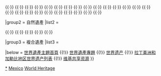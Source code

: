 {{Navbox
|name  = 墨西哥世界遗产
|title = {{MEX}}[[世界遗产]]
|state = autocollapse
|image = {{location map+ |Mexico |width=400 |caption= |places=
<!-- 文化遺產 /-->
         <!-- ↓1315皇家內陸大道 /-->
             {{location map~ |Mexico |label= |position= |link= |mark=Brown 804000 pog.svg |marksize=4
                |lat_deg=19 |lat_min=25 |lat_sec=6 |lat_dir=N
                |lon_deg=99 |lon_min=7 |lon_sec=58 |lon_dir=W
             }}
             {{location map~ |Mexico |label= |position= |link= |mark=Brown 804000 pog.svg |marksize=4
                |lat_deg=19 |lat_min=42 |lat_sec=48 |lat_dir=N
                |lon_deg=99 |lon_min=13 |lon_sec=16 |lon_dir=W
             }}
             {{location map~ |Mexico |label= |position= |link= |mark=Brown 804000 pog.svg |marksize=4
                |lat_deg=20 |lat_min=5 |lat_sec=37 |lat_dir=N
                |lon_deg=99 |lon_min=50 |lon_sec=6 |lon_dir=W
             }}
             {{location map~ |Mexico |label= |position= |link= |mark=Brown 804000 pog.svg |marksize=4
                |lat_deg=19 |lat_min=59 |lat_sec=12 |lat_dir=N
                |lon_deg=99 |lon_min=26 |lon_sec=40 |lon_dir=W
             }}
             {{location map~ |Mexico |label= |position= |link= |mark=Brown 804000 pog.svg |marksize=4
                |lat_deg=19 |lat_min=53 |lat_sec=42 |lat_dir=N
                |lon_deg=99 |lon_min=20 |lon_sec=35 |lon_dir=W
             }}
             {{location map~ |Mexico |label= |position= |link= |mark=Brown 804000 pog.svg |marksize=4
                |lat_deg=19 |lat_min=57 |lat_sec=57 |lat_dir=N
                |lon_deg=99 |lon_min=22 |lon_sec=41 |lon_dir=W
             }}
             {{location map~ |Mexico |label= |position= |link= |mark=Brown 804000 pog.svg |marksize=4
                |lat_deg=20 |lat_min=23 |lat_sec=23 |lat_dir=N
                |lon_deg=99 |lon_min=59 |lon_sec=49 |lon_dir=W
             }}
             {{location map~ |Mexico |label= |position= |link= |mark=Brown 804000 pog.svg |marksize=4
                |lat_deg=20 |lat_min=45 |lat_sec=31 |lat_dir=N
                |lon_deg=100 |lon_min=20 |lon_sec=32 |lon_dir=W
             }}
             {{location map~ |Mexico |label= |position= |link= |mark=Brown 804000 pog.svg |marksize=4
                |lat_deg=20 |lat_min=49 |lat_sec=12 |lat_dir=N
                |lon_deg=100 |lon_min=28 |lon_sec=8 |lon_dir=W
             }}
             {{location map~ |Mexico |label= |position= |link= |mark=Brown 804000 pog.svg |marksize=4
                |lat_deg=20 |lat_min=34 |lat_sec=60 |lat_dir=N
                |lon_deg=100 |lon_min=22 |lon_sec=0 |lon_dir=W
             }}
             {{location map~ |Mexico |label= |position= |link= |mark=Brown 804000 pog.svg |marksize=4
                |lat_deg=20 |lat_min=50 |lat_sec=33 |lat_dir=N
                |lon_deg=100 |lon_min=47 |lon_sec=55 |lon_dir=W
             }}
             {{location map~ |Mexico |label= |position= |link= |mark=Brown 804000 pog.svg |marksize=4
                |lat_deg=20 |lat_min=54 |lat_sec=57 |lat_dir=N
                |lon_deg=100 |lon_min=44 |lon_sec=55 |lon_dir=W
             }}
             {{location map~ |Mexico |label= |position= |link= |mark=Brown 804000 pog.svg |marksize=4
                |lat_deg=20 |lat_min=56 |lat_sec=28 |lat_dir=N
                |lon_deg=100 |lon_min=47 |lon_sec=37 |lon_dir=W
             }}
             {{location map~ |Mexico |label= |position= |link= |mark=Brown 804000 pog.svg |marksize=4
                |lat_deg=21 |lat_min=19 |lat_sec=40 |lat_dir=N
                |lon_deg=101 |lon_min=5 |lon_sec=47 |lon_dir=W
             }}
             {{location map~ |Mexico |label= |position= |link= |mark=Brown 804000 pog.svg |marksize=4
                |lat_deg=20 |lat_min=54 |lat_sec=20 |lat_dir=N
                |lon_deg=100 |lon_min=44 |lon_sec=47 |lon_dir=W
             }}
             {{location map~ |Mexico |label= |position= |link= |mark=Brown 804000 pog.svg |marksize=4
                |lat_deg=21 |lat_min=1 |lat_sec=1 |lat_dir=N
                |lon_deg=102 |lon_min=15 |lon_sec=20 |lon_dir=W
             }}
             {{location map~ |Mexico |label= |position= |link= |mark=Brown 804000 pog.svg |marksize=4
                |lat_deg=21 |lat_min=21 |lat_sec=23 |lat_dir=N
                |lon_deg=102 |lon_min=8 |lon_sec=43 |lon_dir=W
             }}
             {{location map~ |Mexico |label= |position= |link= |mark=Brown 804000 pog.svg |marksize=4
                |lat_deg=21 |lat_min=50 |lat_sec=20 |lat_dir=N
                |lon_deg=101 |lon_min=47 |lon_sec=8 |lon_dir=W
             }}
             {{location map~ |Mexico |label= |position= |link= |mark=Brown 804000 pog.svg |marksize=4
                |lat_deg=21 |lat_min=48 |lat_sec=19 |lat_dir=N
                |lon_deg=101 |lon_min=45 |lon_sec=31 |lon_dir=W
             }}
             {{location map~ |Mexico |label= |position= |link= |mark=Brown 804000 pog.svg |marksize=4
                |lat_deg=21 |lat_min=44 |lat_sec=23 |lat_dir=N
                |lon_deg=102 |lon_min=1 |lon_sec=35 |lon_dir=W
             }}
             {{location map~ |Mexico |label= |position= |link= |mark=Brown 804000 pog.svg |marksize=4
                |lat_deg=21 |lat_min=35 |lat_sec=55 |lat_dir=N
                |lon_deg=102 |lon_min=14 |lon_sec=14 |lon_dir=W
             }}
             {{location map~ |Mexico |label= |position= |link= |mark=Brown 804000 pog.svg |marksize=4
                |lat_deg=21 |lat_min=42 |lat_sec=39 |lat_dir=N
                |lon_deg=102 |lon_min=16 |lon_sec=56 |lon_dir=W
             }}
             {{location map~ |Mexico |label= |position= |link= |mark=Brown 804000 pog.svg |marksize=4
                |lat_deg=21 |lat_min=43 |lat_sec=0 |lat_dir=N
                |lon_deg=102 |lon_min=26 |lon_sec=56 |lon_dir=W
             }}
             {{location map~ |Mexico |label= |position= |link= |mark=Brown 804000 pog.svg |marksize=4
                |lat_deg=21 |lat_min=52 |lat_sec=50 |lat_dir=N
                |lon_deg=104 |lon_min=17 |lon_sec=48 |lon_dir=W
             }}
             {{location map~ |Mexico |label= |position= |link= |mark=Brown 804000 pog.svg |marksize=4
                |lat_deg=22 |lat_min=10 |lat_sec=29 |lat_dir=N
                |lon_deg=102 |lon_min=20 |lon_sec=29 |lon_dir=W
             }}
             {{location map~ |Mexico |label= |position= |link= |mark=Brown 804000 pog.svg |marksize=4
                |lat_deg=22 |lat_min=9 |lat_sec=11 |lat_dir=N
                |lon_deg=101 |lon_min=56 |lon_sec=46 |lon_dir=W
             }}
             {{location map~ |Mexico |label= |position= |link= |mark=Brown 804000 pog.svg |marksize=4
                |lat_deg=22 |lat_min=17 |lat_sec=53 |lat_dir=N
                |lon_deg=101 |lon_min=42 |lon_sec=37 |lon_dir=W
             }}
             {{location map~ |Mexico |label= |position= |link= |mark=Brown 804000 pog.svg |marksize=4
                |lat_deg=22 |lat_min=30 |lat_sec=44 |lat_dir=N
                |lon_deg=102 |lon_min=2 |lon_sec=47 |lon_dir=W
             }}
             {{location map~ |Mexico |label= |position= |link= |mark=Brown 804000 pog.svg |marksize=4
                |lat_deg=22 |lat_min=44 |lat_sec=46 |lat_dir=N
                |lon_deg=102 |lon_min=31 |lon_sec=6 |lon_dir=W
             }}
             {{location map~ |Mexico |label= |position= |link= |mark=Brown 804000 pog.svg |marksize=4
                |lat_deg=23 |lat_min=37 |lat_sec=54 |lat_dir=N
                |lon_deg=103 |lon_min=38 |lon_sec=23 |lon_dir=W
             }}
             {{location map~ |Mexico |label= |position= |link= |mark=Brown 804000 pog.svg |marksize=4
                |lat_deg=23 |lat_min=31 |lat_sec=15 |lat_dir=N
                |lon_deg=103 |lon_min=46 |lon_sec=20 |lon_dir=W
             }}
             {{location map~ |Mexico |label= |position= |link= |mark=Brown 804000 pog.svg |marksize=4
                |lat_deg=22 |lat_min=36 |lat_sec=29 |lat_dir=N
                |lon_deg=102 |lon_min=22 |lon_sec=45 |lon_dir=W
             }}
             {{location map~ |Mexico |label= |position= |link= |mark=Brown 804000 pog.svg |marksize=4
                |lat_deg=23 |lat_min=47 |lat_sec=25 |lat_dir=N
                |lon_deg=103 |lon_min=47 |lon_sec=26 |lon_dir=W
             }}
             {{location map~ |Mexico |label= |position= |link= |mark=Brown 804000 pog.svg |marksize=4
                |lat_deg=23 |lat_min=28 |lat_sec=33 |lat_dir=N
                |lon_deg=103 |lon_min=57 |lon_sec=11 |lon_dir=W
             }}
             {{location map~ |Mexico |label= |position= |link= |mark=Brown 804000 pog.svg |marksize=4
                |lat_deg=22 |lat_min=36 |lat_sec=29 |lat_dir=N
                |lon_deg=102 |lon_min=22 |lon_sec=45 |lon_dir=W
             }}
             {{location map~ |Mexico |label= |position= |link= |mark=Brown 804000 pog.svg |marksize=4
                |lat_deg=22 |lat_min=46 |lat_sec=0 |lat_dir=N
                |lon_deg=102 |lon_min=33 |lon_sec=20 |lon_dir=W
             }}
             {{location map~ |Mexico |label= |position= |link= |mark=Brown 804000 pog.svg |marksize=4
                |lat_deg=23 |lat_min=13 |lat_sec=44 |lat_dir=N
                |lon_deg=102 |lon_min=50 |lon_sec=26 |lon_dir=W
             }}
             {{location map~ |Mexico |label= |position= |link= |mark=Brown 804000 pog.svg |marksize=4
                |lat_deg=22 |lat_min=9 |lat_sec=4 |lat_dir=N
                |lon_deg=100 |lon_min=50 |lon_sec=34 |lon_dir=W
             }}
             {{location map~ |Mexico |label= |position= |link= |mark=Brown 804000 pog.svg |marksize=4
                |lat_deg=23 |lat_min=50 |lat_sec=30 |lat_dir=N
                |lon_deg=104 |lon_min=11 |lon_sec=14 |lon_dir=W
             }}
             {{location map~ |Mexico |label= |position= |link= |mark=Brown 804000 pog.svg |marksize=4
                |lat_deg=23 |lat_min=50 |lat_sec=58 |lat_dir=N
                |lon_deg=104 |lon_min=14 |lon_sec=41 |lon_dir=W
             }}
             {{location map~ |Mexico |label= |position= |link= |mark=Brown 804000 pog.svg |marksize=4
                |lat_deg=24 |lat_min=2 |lat_sec=37 |lat_dir=N
                |lon_deg=104 |lon_min=32 |lon_sec=57 |lon_dir=W
             }}
             {{location map~ |Mexico |label= |position= |link= |mark=Brown 804000 pog.svg |marksize=4
                |lat_deg=24 |lat_min=1 |lat_sec=29 |lat_dir=N
                |lon_deg=104 |lon_min=40 |lon_sec=13 |lon_dir=W
             }}
             {{location map~ |Mexico |label= |position= |link= |mark=Brown 804000 pog.svg |marksize=4
                |lat_deg=24 |lat_min=52 |lat_sec=12 |lat_dir=N
                |lon_deg=103 |lon_min=41 |lon_sec=53 |lon_dir=W
             }}
             {{location map~ |Mexico |label= |position= |link= |mark=Brown 804000 pog.svg |marksize=4
                |lat_deg=25 |lat_min=5 |lat_sec=50 |lat_dir=N
                |lon_deg=103 |lon_min=46 |lon_sec=27 |lon_dir=W
             }}
             {{location map~ |Mexico |label= |position= |link= |mark=Brown 804000 pog.svg |marksize=4
                |lat_deg=24 |lat_min=31 |lat_sec=25 |lat_dir=N
                |lon_deg=104 |lon_min=18 |lon_sec=4 |lon_dir=W
             }}
             {{location map~ |Mexico |label= |position= |link= |mark=Brown 804000 pog.svg |marksize=4
                |lat_deg=25 |lat_min=2 |lat_sec=13 |lat_dir=N
                |lon_deg=104 |lon_min=28 |lon_sec=48 |lon_dir=W
             }}
             {{location map~ |Mexico |label= |position= |link= |mark=Brown 804000 pog.svg |marksize=4
                |lat_deg=25 |lat_min=4 |lat_sec=35 |lat_dir=N
                |lon_deg=104 |lon_min=29 |lon_sec=58 |lon_dir=W
             }}
             {{location map~ |Mexico |label= |position= |link= |mark=Brown 804000 pog.svg |marksize=4
                |lat_deg=25 |lat_min=13 |lat_sec=35 |lat_dir=N
                |lon_deg=104 |lon_min=6 |lon_sec=52 |lon_dir=W
             }}
             {{location map~ |Mexico |label= |position= |link= |mark=Brown 804000 pog.svg |marksize=4
                |lat_deg=25 |lat_min=33 |lat_sec=57 |lat_dir=N
                |lon_deg=104 |lon_min=17 |lon_sec=34 |lon_dir=W
             }}
             {{location map~ |Mexico |label= |position= |link= |mark=Brown 804000 pog.svg |marksize=4
                |lat_deg=25 |lat_min=50 |lat_sec=1 |lat_dir=N
                |lon_deg=103 |lon_min=50 |lon_sec=53 |lon_dir=W
             }}
             {{location map~ |Mexico |label= |position= |link= |mark=Brown 804000 pog.svg |marksize=4
                |lat_deg=25 |lat_min=54 |lat_sec=48 |lat_dir=N
                |lon_deg=105 |lon_min=13 |lon_sec=23 |lon_dir=W
             }}
             {{location map~ |Mexico |label= |position= |link= |mark=Brown 804000 pog.svg |marksize=4
                |lat_deg=25 |lat_min=50 |lat_sec=41 |lat_dir=N
                |lon_deg=104 |lon_min=44 |lon_sec=30 |lon_dir=W
             }}
             {{location map~ |Mexico |label= |position= |link= |mark=Brown 804000 pog.svg |marksize=4
                |lat_deg=26 |lat_min=22 |lat_sec=58 |lat_dir=N
                |lon_deg=105 |lon_min=22 |lon_sec=8 |lon_dir=W
             }}
             {{location map~ |Mexico |label= |position= |link= |mark=Brown 804000 pog.svg |marksize=4
                |lat_deg=26 |lat_min=26 |lat_sec=24 |lat_dir=N
                |lon_deg=105 |lon_min=30 |lon_sec=34 |lon_dir=W
             }}
             {{location map~ |Mexico |label= |position= |link= |mark=Brown 804000 pog.svg |marksize=4
                |lat_deg=25 |lat_min=22 |lat_sec=41 |lat_dir=N
                |lon_deg=104 |lon_min=8 |lon_sec=39 |lon_dir=W
             }}
             {{location map~ |Mexico |label= |position= |link= |mark=Brown 804000 pog.svg |marksize=4
                |lat_deg=25 |lat_min=47 |lat_sec=34 |lat_dir=N
                |lon_deg=103 |lon_min=47 |lon_sec=27 |lon_dir=W
             }}
             {{location map~ |Mexico |label= |position= |link= |mark=Brown 804000 pog.svg |marksize=4
                |lat_deg=24 |lat_min=44 |lat_sec=28 |lat_dir=N
                |lon_deg=105 |lon_min=0 |lon_sec=27 |lon_dir=W
             }}
             {{location map~ |Mexico |label=1351 |position= |link= |mark=Brown 804000 pog.svg |marksize=4
                |lat_deg=26 |lat_min=56 |lat_sec=22 |lat_dir=N
                |lon_deg=105 |lon_min=23 |lon_sec=38 |lon_dir=W
             }}
         <!-- ↑1315皇家內陸大道 /-->
             {{location map~ |Mexico |label=411 |position=bottom |link=帕伦克 |mark=Blue 0080ff pog.svg |marksize=6
                |lat_deg=17 |lat_min=28 |lat_sec=59.988 |lat_dir=N
                |lon_deg=92 |lon_min=2 |lon_sec=60 |lon_dir=W
             }}
             {{location map~ |Mexico |label=&nbsp;412 |position=right |link=索奇米尔科 |mark=Blue 0080ff pog.svg |marksize=6
                |lat_deg=19 |lat_min=25 |lat_sec=6 |lat_dir=N
                |lon_deg=99 |lon_min=7 |lon_sec=58 |lon_dir=W
             }}
             {{location map~ |Mexico |label=<br/>414 |position=top |link=特奧蒂瓦坎 |mark=Blue 0080ff pog.svg |marksize=6
                |lat_deg=19 |lat_min=41 |lat_sec=30.012 |lat_dir=N
                |lon_deg=98 |lon_min=50 |lon_sec=30.012 |lon_dir=W
             }}
             {{location map~ |Mexico |label=415 |position=left |link=瓦哈卡市 |mark=Blue 0080ff pog.svg |marksize=6
                |lat_deg=17 |lat_min=3 |lat_sec=43 |lat_dir=N
                |lon_deg=96 |lon_min=43 |lon_sec=18 |lon_dir=W
             }}
             {{location map~ |Mexico |label=&nbsp;416 |position=bottom |link=普埃布拉 |mark=Blue 0080ff pog.svg |marksize=6
                |lat_deg=19 |lat_min=2 |lat_sec=49.992 |lat_dir=N
                |lon_deg=98 |lon_min=12 |lon_sec=29.988 |lon_dir=W
             }}
             {{location map~ |Mexico |label=<br/>482 |position=left |link=瓜纳华托 |mark=Blue 0080ff pog.svg |marksize=6
                |lat_deg=21 |lat_min=1 |lat_sec=0.984 |lat_dir=N
                |lon_deg=101 |lon_min=15 |lon_sec=20.016 |lon_dir=W
             }}
             {{location map~ |Mexico |label=483 |position=right |link=奇琴伊察 |mark=Blue 0080ff pog.svg |marksize=6
                |lat_deg=20 |lat_min=40 |lat_sec=58.44 |lat_dir=N
                |lon_deg=88 |lon_min=34 |lon_sec=7.14 |lon_dir=W
             }}
             {{location map~ |Mexico |label=560 |position=left |link= |mark=Blue 0080ff pog.svg |marksize=6
                |lat_deg=30 |lat_min=21 |lat_sec=58.67 |lat_dir=N
                |lon_deg=107 |lon_min=56 |lon_sec=50.74 |lon_dir=W
             }}
             {{location map~ |Mexico |label=<br/>585 |position=left |link=莫雷利亚 |mark=Blue 0080ff pog.svg |marksize=6
                |lat_deg=19 |lat_min=46 |lat_sec=6 |lat_dir=N
                |lon_deg=101 |lon_min=11 |lon_sec=22 |lon_dir=W
             }}
             {{location map~ |Mexico |label=631 |position= |link= |mark=Blue 0080ff pog.svg |marksize=6
                |lat_deg=20 |lat_min=26 |lat_sec=53.01 |lat_dir=N
                |lon_deg=97 |lon_min=22 |lon_sec=41.67 |lon_dir=W
             }}
             {{location map~ |Mexico |label=676 |position= |link=萨卡特卡斯 |mark=Blue 0080ff pog.svg |marksize=6
                |lat_deg=22 |lat_min=46 |lat_sec=18 |lat_dir=N
                |lon_deg=102 |lon_min=34 |lon_sec=31 |lon_dir=W
             }}
             {{location map~ |Mexico |label=702 |position=left |link= |mark=Blue 0080ff pog.svg |marksize=6
                |lat_deg=16 |lat_min=56 |lat_sec=5 |lat_dir=N
                |lon_deg=98 |lon_min=53 |lon_sec=52 |lon_dir=W
             }}
             {{location map~ |Mexico |label=714 |position= |link= |mark=Blue 0080ff pog.svg |marksize=6
                |lat_deg=27 |lat_min=39 |lat_sec=20 |lat_dir=N
                |lon_deg=112 |lon_min=54 |lon_sec=58 |lon_dir=W
             }}
             {{location map~ |Mexico |label=791 |position=top |link=乌斯马尔 |mark=Blue 0080ff pog.svg |marksize=6
                |lat_deg=20 |lat_min=21 |lat_sec=34 |lat_dir=N
                |lon_deg=89 |lon_min=46 |lon_sec=17 |lon_dir=W
             }}
             {{location map~ |Mexico |label=792 |position= |link=克雷塔罗 |mark=Blue 0080ff pog.svg |marksize=6
                |lat_deg=20 |lat_min=34 |lat_sec=60 |lat_dir=N
                |lon_deg=100 |lon_min=22 |lon_sec=0 |lon_dir=W
             }}
             {{location map~ |Mexico |label=<br/>815 |position=left |link= |mark=Blue 0080ff pog.svg |marksize=6
                |lat_deg=20 |lat_min=40 |lat_sec=26 |lat_dir=N
                |lon_deg=103 |lon_min=20 |lon_sec=23 |lon_dir=W
             }}
             {{location map~ |Mexico |label=862 |position=right |link= |mark=Blue 0080ff pog.svg |marksize=6
                |lat_deg=18 |lat_min=36 |lat_sec=30 |lat_dir=N
                |lon_deg=95 |lon_min=39 |lon_sec=30 |lon_dir=W
             }}
             {{location map~ |Mexico |label=895 |position= |link=坎佩切 |mark=Blue 0080ff pog.svg |marksize=6
                |lat_deg=19 |lat_min=50 |lat_sec=47.004 |lat_dir=N
                |lon_deg=90 |lon_min=32 |lon_sec=13.992 |lon_dir=W
             }}
             {{location map~ |Mexico |label=939&nbsp; |position=bottom |link= |mark=Blue 0080ff pog.svg |marksize=6
                |lat_deg=18 |lat_min=48 |lat_sec=37.008 |lat_dir=N
                |lon_deg=99 |lon_min=16 |lon_sec=30 |lon_dir=W
             }}
             {{location map~ |Mexico |label=1061 |position=bottom |link=卡拉克穆尔 |mark=Blue 0080ff pog.svg |marksize=6
                |lat_deg=18 |lat_min=7 |lat_sec=21 |lat_dir=N
                |lon_deg=89 |lon_min=46 |lon_sec=59.988 |lon_dir=W
             }}
             {{location map~ |Mexico |label=1079 |position= |link= |mark=Blue 0080ff pog.svg |marksize=6
                |lat_deg=21 |lat_min=12 |lat_sec=15.8 |lat_dir=N
                |lon_deg=99 |lon_min=27 |lon_sec=50.8 |lon_dir=W
             }}
             {{location map~ |Mexico |label=&nbsp;&nbsp;&nbsp;&nbsp;,1136 |position=right |link= |mark=Blue 0080ff pog.svg |marksize=6
                |lat_deg=19 |lat_min=25 |lat_sec=6 |lat_dir=N
                |lon_deg=99 |lon_min=11 |lon_sec=54 |lon_dir=W
             }}
             {{location map~ |Mexico |label=1209 |position=left |link=特基拉 |mark=Blue 0080ff pog.svg |marksize=6
                |lat_deg=20 |lat_min=51 |lat_sec=47 |lat_dir=N
                |lon_deg=103 |lon_min=46 |lon_sec=43 |lon_dir=W
             }}
             {{location map~ |Mexico |label=&nbsp;&nbsp;&nbsp;&nbsp;&nbsp;&nbsp;&nbsp;&nbsp;&nbsp;,1250 |position= |link= |mark=Blue 0080ff pog.svg |marksize=6
                |lat_deg=19 |lat_min=19 |lat_sec=56 |lat_dir=N
                |lon_deg=99 |lon_min=11 |lon_sec=17 |lon_dir=W
             }}
             {{location map~ |Mexico |label=1274 |position=top |link=聖米格爾德阿連德 |mark=Blue 0080ff pog.svg |marksize=6
                |lat_deg=20 |lat_min=54 |lat_sec=52 |lat_dir=N
                |lon_deg=100 |lon_min=44 |lon_sec=47 |lon_dir=W
             }}
             {{location map~ |Mexico |label=1352 |position=bottom |link= |mark=Blue 0080ff pog.svg |marksize=6
                |lat_deg=16 |lat_min=57 |lat_sec=3 |lat_dir=N
                |lon_deg=96 |lon_min=25 |lon_sec=16 |lon_dir=W
             }}
<!-- 自然遺產 /-->
         <!-- ↓1182加利福尼亚湾 /-->
             {{location map~ |Mexico |label= |position= |link= |mark=Green 00ff00 pog.svg |marksize=4
                |lat_deg=29 |lat_min=0 |lat_sec=0 |lat_dir=N
                |lon_deg=112 |lon_min=19 |lon_sec=60 |lon_dir=W
             }}
             {{location map~ |Mexico |label=1182 |position=bottom |link= |mark=Green 00ff00 pog.svg |marksize=4
                |lat_deg=31 |lat_min=37 |lat_sec=0 |lat_dir=N
                |lon_deg=114 |lon_min=36 |lon_sec=0 |lon_dir=W
             }}
             {{location map~ |Mexico |label= |position= |link= |mark=Green 00ff00 pog.svg |marksize=4
                |lat_deg=28 |lat_min=22 |lat_sec=30 |lat_dir=N
                |lon_deg=112 |lon_min=20 |lon_sec=15 |lon_dir=W
             }}
             {{location map~ |Mexico |label= |position= |link= |mark=Green 00ff00 pog.svg |marksize=4
                |lat_deg=25 |lat_min=50 |lat_sec=35 |lat_dir=N
                |lon_deg=111 |lon_min=13 |lon_sec=0 |lon_dir=W
             }}
             {{location map~ |Mexico |label= |position= |link= |mark=Green 00ff00 pog.svg |marksize=4
                |lat_deg=23 |lat_min=27 |lat_sec=0 |lat_dir=N
                |lon_deg=109 |lon_min=25 |lon_sec=0 |lon_dir=W
             }}
             {{location map~ |Mexico |label= |position= |link= |mark=Green 00ff00 pog.svg |marksize=4
                |lat_deg=22 |lat_min=52 |lat_sec=0 |lat_dir=N
                |lon_deg=109 |lon_min=52 |lon_sec=0 |lon_dir=W
             }}
             {{location map~ |Mexico |label= |position= |link= |mark=Green 00ff00 pog.svg |marksize=4
                |lat_deg=21 |lat_min=34 |lat_sec=60 |lat_dir=N
                |lon_deg=106 |lon_min=36 |lon_sec=60 |lon_dir=W
             }}
             {{location map~ |Mexico |label= |position= |link= |mark=Green 00ff00 pog.svg |marksize=4
                |lat_deg=21 |lat_min=51 |lat_sec=0 |lat_dir=N
                |lon_deg=105 |lon_min=52 |lon_sec=60 |lon_dir=W
             }}
             {{location map~ |Mexico |label= |position= |link= |mark=Green 00ff00 pog.svg |marksize=4
                |lat_deg=24 |lat_min=18 |lat_sec=44 |lat_dir=N
                |lon_deg=110 |lon_min=19 |lon_sec=44 |lon_dir=W
             }}
         <!-- ↑1182加利福尼亚湾 /-->
             {{location map~ |Mexico |label=410 |position=bottom |link= |mark=Green 00ff00 pog.svg |marksize=6
                |lat_deg=19 |lat_min=22 |lat_sec=59.988 |lat_dir=N
                |lon_deg=87 |lon_min=43 |lon_sec=30.012 |lon_dir=W
             }}
         <!-- ↓554埃爾比斯凱諾鯨禁捕區 /-->
             {{location map~ |Mexico |label=554 |position=bottom |link= |mark=Green 00ff00 pog.svg |marksize=6
                |lat_deg=27 |lat_min=49 |lat_sec=60 |lat_dir=N
                |lon_deg=114 |lon_min=10 |lon_sec=0 |lon_dir=W
             }}
             {{location map~ |Mexico |label= |position= |link= |mark=Green 00ff00 pog.svg |marksize=6
                |lat_deg=27 |lat_min=11 |lat_sec=60 |lat_dir=N
                |lon_deg=113 |lon_min=15 |lon_sec=0 |lon_dir=W
             }}
         <!-- ↑554埃爾比斯凱諾鯨禁捕區 /-->
             {{location map~ |Mexico |label=1290 |position=bottom |link= |mark=Green 00ff00 pog.svg |marksize=6
                |lat_deg=19 |lat_min=36 |lat_sec=23 |lat_dir=N
                |lon_deg=100 |lon_min=14 |lon_sec=30 |lon_dir=W
             }}
             {{location map~ |Mexico |label=1410 |position= |link= |mark=Green 00ff00 pog.svg |marksize=6
                |lat_deg=32 |lat_min=0 |lat_sec=0 |lat_dir=N
                |lon_deg=113 |lon_min=55 |lon_sec=0 |lon_dir=W
             }}
             {{location map~ |Mexico |label=1510 |position=bottom |link=雷維利亞希赫多群島 |mark=Green 00ff00 pog.svg |marksize=6
                |lat_deg=18 |lat_min=49 |lat_sec=0 |lat_dir=N
                |lon_deg=112 |lon_min=46 |lon_sec=0 |lon_dir=W
             }}
         }}

|basestyle  = background:#D1E5F2;
|titlestyle = background-color: #B5D8EF
|belowstyle = font-size:85%;

|group1 = 文化遺產
|list1  = <div>
{{nowrap|{{colortext|411|c=blue}}：[[帕伦克|帕伦克的西班牙殖民前古城和国家公园]]}}{{·}}
{{nowrap|{{colortext|412|c=blue}}：[[墨西哥城历史中心|墨西哥城]]和[[索奇米尔科]]历史中心}}{{·}}
{{nowrap|{{colortext|414|c=blue}}：[[特奧蒂瓦坎|特奥蒂瓦坎的西班牙殖民前古城]]}}{{·}}
{{nowrap|{{colortext|415|c=blue}}：[[瓦哈卡市|瓦哈卡历史中心]]和[[阿尔班山遗址|阿爾班山考古遺址]]}}{{·}}
{{nowrap|{{colortext|416|c=blue}}：[[普埃布拉|普埃布拉历史中心]]}}{{·}}
{{nowrap|{{colortext|482|c=blue}}：[[瓜纳华托|瓜纳华托历史名城及周围矿藏]]}}{{·}}
{{nowrap|{{colortext|483|c=blue}}：[[奇琴伊察|奇琴伊察的西班牙殖民前古城]]}}{{·}}
{{nowrap|{{colortext|560|c=blue}}：{{tsl|es|Paquimé|帕魁姆|大卡萨斯的帕魁姆考古区}}}}{{·}}
{{nowrap|{{colortext|585|c=blue}}：[[莫雷利亚|莫雷利亚历史中心]]}}{{·}}
{{nowrap|{{colortext|631|c=blue}}：[[埃尔塔欣|埃爾塔欣的西班牙殖民前古城]]}}{{·}}
{{nowrap|{{colortext|676|c=blue}}：[[萨卡特卡斯|萨卡特卡斯历史中心]]}}{{·}}
{{nowrap|{{colortext|702|c=blue}}：{{tsl|en|Monasteries on the slopes of Popocatépetl|波波卡特佩特爾山坡上的修道院|波波卡特佩特爾山坡上的16世紀初期修道院}}}}{{·}}
{{nowrap|{{colortext|714|c=blue}}：{{tsl|en|Rock Paintings of the Sierra de San Francisco|圣弗兰西斯科山脉岩画}}}}{{·}}
{{nowrap|{{colortext|791|c=blue}}：[[乌斯马尔|乌斯马尔的西班牙殖民前古城]]}}{{·}}
{{nowrap|{{colortext|792|c=blue}}：[[克雷塔罗|克雷塔罗的历史遗迹区]]}}{{·}}
{{nowrap|{{colortext|815|c=blue}}：{{tsl|en|Hospicio Cabañas|卡瓦尼亚斯救济所|瓜达拉哈拉的卡瓦尼亚斯救济所}}}}{{·}}
{{nowrap|{{colortext|862|c=blue}}：{{tsl|en|Tlacotalpan|塔拉科塔潘|塔拉科塔潘历史遗迹区}}}}{{·}}
{{nowrap|{{colortext|895|c=blue}}：[[坎佩切|坎佩切历史要塞城]]}}{{·}}
{{nowrap|{{colortext|939|c=blue}}：[[霍奇卡爾科|霍奇卡爾科的考古遺跡區]]}}{{·}}
{{nowrap|{{colortext|1061|c=blue}}：[[卡拉克穆尔|坎佩切州的卡拉克穆尔古玛雅城与热带森林保护区]]}}{{·}}
{{nowrap|{{colortext|1079|c=blue}}：{{tsl|en|Franciscan Missions in the Sierra Gorda|戈達山的方濟各會傳教所|克雷塔羅州戈達山的方濟各會傳教所}}}}{{·}}
{{nowrap|{{colortext|1136|c=blue}}：{{tsl|fr|Maison-atelier de Luis Barragán|路易斯·巴拉甘故居和工作室}}}}{{·}}
{{nowrap|{{colortext|1209|c=blue}}：[[特基拉|特基拉的龙舌兰景观和古代工业設施]]}}{{·}}
{{nowrap|{{colortext|1250|c=blue}}：{{tsl|en|Ciudad Universitaria|大學城 (墨西哥國立自治大學)|墨西哥國立自治大學大學城的核心校區}}}}{{·}}
{{nowrap|{{colortext|1274|c=blue}}：[[聖米格爾德阿連德|聖米格爾德阿連德的衛城和阿托托尼爾科拿撒勒人耶穌聖堂]]}}{{·}}
{{nowrap|{{colortext|1351|c=brown}}：[[皇家內陸大道]]（共60處）}}{{·}}
{{nowrap|{{colortext|1352|c=blue}}：瓦哈卡州中央谷地的{{tsl|en|Yagul|亞古爾}}與{{tsl|en|Mitla|米特拉 (墨西哥)|米特拉}}史前洞穴}}
</div>

|group2 = 自然遺產
|list2  = <div>
{{nowrap|{{colortext|410|c=limegreen}}：[[錫安卡恩]]}}{{·}}
{{nowrap|{{colortext|554|c=limegreen}}：{{tsl|en|El Vizcaíno Biosphere Reserve|埃爾比斯凱諾生物圈保護區|埃尔比斯开诺鲸鱼禁渔区}}}}{{·}}
{{nowrap|{{colortext|1182|c=limegreen}}：[[加利福尼亚湾|加利福尼亚湾的群岛和保护区]]（共12處）}}{{·}}
{{nowrap|{{colortext|1290|c=limegreen}}：{{tsl|en|Monarch Butterfly Biosphere Reserve|黑脈金斑蝶生態圈保護區}}}}{{·}}
{{nowrap|{{colortext|1410|c=limegreen}}：{{tsl|es|Reserva de la biosfera El Pinacate y Gran Desierto de Altar|埃爾·皮那卡特與格蘭·迪賽西爾托·德·阿爾它爾生物圈保護區}}}}{{·}}
{{nowrap|{{colortext|1510|c=limegreen}}：[[雷維利亞希赫多群島]]}}
</div>

|group3 = 複合遺產
|list3  = 

|below = [[Portal:世界遗产|世界遺產主題首頁]] {{!}} [[WikiProject:世界遗产|世界遺產專題]] {{!}} [[世界遗产]] {{!}} [[拉丁美洲和加勒比地区世界遗产列表]] {{!}} [[:Commons:Category:World Heritage Sites in Mexico|维基共享资源]]
}}<noinclude>
{{collapsible option}}
[[Category:墨西哥世界遺產|*]]
[[Category:拉丁美洲和加勒比地區世界遺產模板|Mexico]]
[[Category:墨西哥模板|World Heritage]]
</noinclude>